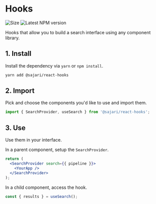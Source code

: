 
<SEO title="Hooks" description="TBD" />

# Hooks

<div class="flex space-x-2">
  <img src="https://badgen.net/bundlephobia/minzip/@sajari/react-hooks?cache=300" alt="Size" />
  <img src="https://badgen.net/npm/v/@sajari/react-hooks?cache=300" alt="Latest NPM version" />
</div>

Hooks that allow you to build a search interface using any component library.

## 1. Install

Install the dependency via `yarn` or `npm install`.

```txt
yarn add @sajari/react-hooks
```

## 2. Import

Pick and choose the components you'd like to use and import them.

```js
import { SearchProvider, useSearch } from '@sajari/react-hooks';
```

## 3. Use

Use them in your interface.

In a parent component, setup the `SearchProvider`.

```jsx live=false
return (
  <SearchProvider search={{ pipeline }}>
    <YourApp />
  </SearchProvider>
);
```

In a child component, access the hook.

```js
const { results } = useSearch();
```
